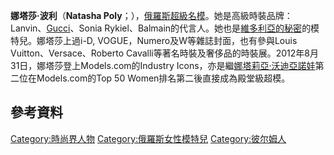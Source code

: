 {{expand|time=2010-12-25T06:18:24+00:00}}
{{BLP unsourced|time=2010-12-25T06:18:24+00:00}}
{{藝人
| 姓名     = 娜塔莎·波利
| 類型     = 模特兒
| 圖片     = Anna Sui Fall-Winter 2010 182 (cropped).jpg
| 圖片尺寸 = 
| 圖片簡介 = 
| 原名     = Natalia Sergeevna Polevshchikova
| 外文名   = Наталья Полевщикова
| 外文     = ru
| 英文名   = Natasha Poly
| 綽號     = 
| 其他藝名 =
| 國籍     = 
| 出生日期 = {{birth date and age|1985|7|12}}
| 出生地點 = {{USSR}}[[彼爾姆|彼爾姆]]
| 逝世日期 = 
| 逝世地點 = 
| 職業     = 模特兒
| 語言     = 
| 教育程度 = 
| 宗教信仰 = 
| 配偶     = {{marriage|Peter Bakker|2011}}<ref>[https://www.vogue.co.uk/gallery/natasha-poly-marries-in-saint-tropez “Wedding Belle”] {{Wayback|url=https://www.vogue.co.uk/gallery/natasha-poly-marries-in-saint-tropez |date=20210413011924 }}. Vogue UK. 19-04-2011.</ref>
| 伴侶     = 
| 兒女     = Aleksandra Christina Bakker<br>Adrian Grey Bakker
| 父母     = 
| 出身地   = 
| 出道作   = 
| 出道日期 = 
| 代表作   = 
| 活躍年代 = 2000年至今
| 唱片公司 = 
| 經紀公司 = {{USA}}Women Management<br/>{{UK}}Models 1<br/>{{GER}}Mega Models<br/>{{SPA}}My Model Management
| 網站     = 
| 相關團體 = 
| 獎項     = 
| IMDb    = 
}}

'''娜塔莎·波利'''（'''Natasha Poly'''；{{bd|1985年|7月12日|catIdx=Poly, Natasha}}），[[俄羅斯|俄羅斯]][[超級名模|超級名模]]。她是高級時裝品牌：Lanvin、[[Gucci|Gucci]]、Sonia Rykiel、Balmain的代言人。她也是[[維多利亞的秘密|維多利亞的秘密]]的模特兒。娜塔莎上過i-D, VOGUE，Numero及W等雜誌封面，也有參與Louis Vuitton、Versace、Roberto Cavalli等著名時裝及奢侈品的時裝展。2012年8月31日，娜塔莎登上Models.com的Industry Icons，亦是繼[[娜塔莉亞·沃迪亞諾娃|娜塔莉亞·沃迪亞諾娃]]第二位在Models.com的Top 50 Women排名第二後直接成為殿堂級超模。

==參考資料==
{{reflist}}

{{超模世界排名前十位}}
{{DEFAULTSORT:Poly, Natasha}}
{{russia-bio-stub}}
[[Category:時尚界人物|Category:時尚界人物]]
[[Category:俄羅斯女性模特兒|Category:俄羅斯女性模特兒]]
[[Category:彼尔姆人|Category:彼尔姆人]]